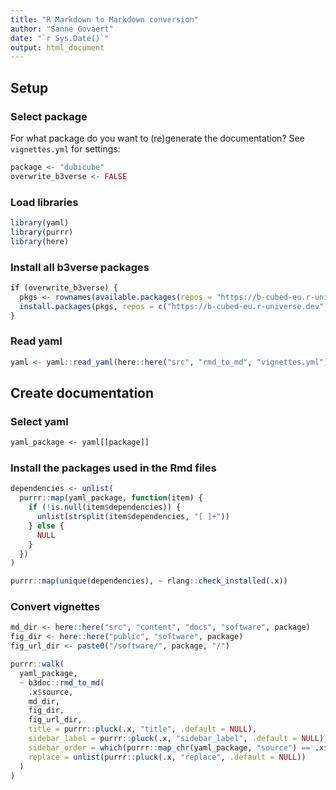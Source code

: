 ```yaml
---
title: "R Markdown to Markdown conversion"
author: "Sanne Govaert"
date: "`r Sys.Date()`"
output: html_document
---
```


## Setup

### Select package

For what package do you want to (re)generate the documentation? See `vignettes.yml` for settings:

```r
package <- "dubicube"
overwrite_b3verse <- FALSE
```

### Load libraries

```r
library(yaml)
library(purrr)
library(here)
```

### Install all b3verse packages

```r
if (overwrite_b3verse) {
  pkgs <- rownames(available.packages(repos = "https://b-cubed-eu.r-universe.dev"))  
  install.packages(pkgs, repos = c("https://b-cubed-eu.r-universe.dev", "https://cloud.r-project.org", "https://bioc.r-universe.dev"))
}
```

### Read yaml

```r
yaml <- yaml::read_yaml(here::here("src", "rmd_to_md", "vignettes.yml"))
```

## Create documentation

### Select yaml

```r
yaml_package <- yaml[[package]]
```

### Install the packages used in the Rmd files

```r
dependencies <- unlist(
  purrr::map(yaml_package, function(item) {
    if (!is.null(item$dependencies)) {
      unlist(strsplit(item$dependencies, "[ ]+"))
    } else {
      NULL
    }
  })
)

purrr::map(unique(dependencies), ~ rlang::check_installed(.x))
```

### Convert vignettes

```r
md_dir <- here::here("src", "content", "docs", "software", package)
fig_dir <- here::here("public", "software", package)
fig_url_dir <- paste0("/software/", package, "/")

purrr::walk(
  yaml_package,
  ~ b3doc::rmd_to_md(
    .x$source,
    md_dir,
    fig_dir,
    fig_url_dir,
    title = purrr::pluck(.x, "title", .default = NULL),
    sidebar_label = purrr::pluck(.x, "sidebar_label", .default = NULL),
    sidebar_order = which(purrr::map_chr(yaml_package, "source") == .x$source),
    replace = unlist(purrr::pluck(.x, "replace", .default = NULL))
  )
)
```

